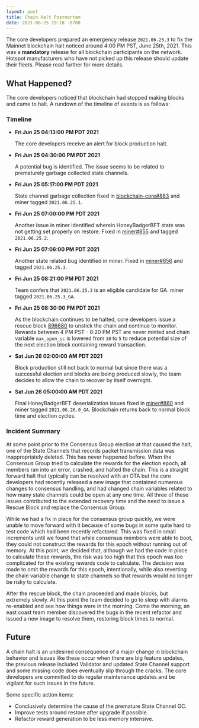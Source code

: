 ```yaml
---
layout: post
title: Chain Halt Postmortem
date: 2021-06-25 19:18 -0700
---
```


The core developers prepared an emergency release `2021.06.25.3` to fix the Mainnet blockchain halt
noticed around 4:00 PM PST, June 25th, 2021. This was a **mandatory** release for all blockchain
participants on the network. Hotspot manufacturers who have not picked up this release should update
their fleets. Please read further for more details.

<!--truncate-->

## What Happened?

The core developers noticed that blockchain had stopped making blocks and came to halt. A rundown of
the timeline of events is as follows:

### Timeline

- **Fri Jun 25 04:13:00 PM PDT 2021**

  The core developers receive an alert for block production halt.

- **Fri Jun 25 04:30:00 PM PDT 2021**

  A potential bug is identified. The issue seems to be related to prematurely garbage collected
  state channels.

- **Fri Jun 25 05:17:00 PM PDT 2021**

  State channel garbage collection fixed in
  [blockchain-core#883](https://github.com/helium/blockchain-core/pull/883) and miner tagged
  `2021.06.25.1`.

- **Fri Jun 25 07:00:00 PM PDT 2021**

  Another issue in miner identified wherein HoneyBadgerBFT state was not getting set properly on
  restore. Fixed in [miner#855](https://github.com/helium/miner/pull/855) and tagged `2021.06.25.2`.

- **Fri Jun 25 07:06:00 PM PDT 2021**

  Another state related bug identified in miner. Fixed in
  [miner#856](https://github.com/helium/miner/pull/856) and tagged `2021.06.25.3`.

- **Fri Jun 25 08:21:00 PM PDT 2021**

  Team confers that `2021.06.25.3` is an eligible candidate for GA. miner tagged `2021.06.25.3_GA`.

- **Fri Jun 25 08:30:00 PM PDT 2021**

  As the blockchain continues to be halted, core developers issue a rescue block
  [896680](https://explorer.helium.com/blocks/896680) to unstick the chain and continue to monitor.
  Rewards between 4 PM PST - 8:20 PM PST are never minted and chain variable `max_open_sc` is
  lowered from `10` to `5` to reduce potential size of the next election block containing reward
  transaction.

- **Sat Jun 26 02:00:00 AM PDT 2021**

  Block production still not back to normal but since there was a successful election and blocks are
  being produced slowly, the team decides to allow the chain to recover by itself overnight.

- **Sat Jun 26 05:00:00 AM PDT 2021**

  Final HoneyBadgerBFT deserialization issues fixed in
  [miner#860](https://github.com/helium/miner/pull/860) and miner tagged `2021.06.26.0_GA`.
  Blockchain returns back to normal block time and election cycles.

### Incident Summary

At some point prior to the Consensus Group election at that caused the halt, one of the State
Channels that records packet transmission data was inappropriately deleted. This has never happened
before. When the Consensus Group tried to calculate the rewards for the election epoch, all members
ran into an error, crashed, and halted the chain. This is a straight forward halt that typically can
be resolved with an OTA but the core developers had recently released a new image that contained
numerous changes to consensus handling, and had changed chain variables related to how many state
channels could be open at any one time. All three of these issues contributed to the extended
recovery time and the need to issue a Rescue Block and replace the Consensus Group.

While we had a fix in place for the consensus group quickly, we were unable to move forward with it
because of some bugs in some quite hard to test code which had been recently refactored. This was
fixed in small increments until we found that while consensus members were able to boot, they could
not construct the rewards for this epoch without running out of memory. At this point, we decided
that, although we had the code in place to calculate these rewards, the risk was too high that this
epoch was too complicated for the existing rewards code to calculate. The decision was made to omit
the rewards for this epoch, intentionally, while also reverting the chain variable change to state
channels so that rewards would no longer be risky to calculate.

After the rescue block, the chain proceeded and made blocks, but extremely slowly. At this point the
team decided to go to sleep with alarms re-enabled and see how things were in the morning. Come the
morning, an east coast team member discovered the bugs in the recent refactor and issued a new image
to resolve them, restoring block times to normal.

## Future

A chain halt is an undesired consequence of a major change in blockchain behavior and issues like
these occur when there are big feature updates, the previous release included Validator and updated
State Channel support and some missing code does eventually slip through the cracks. The core
developers are committed to do regular maintenance updates and be vigilant for such issues in the
future.

Some specific action items:

- Conclusively determine the cause of the premature State Channel GC.
- Improve tests around restore after upgrade if possible.
- Refactor reward generation to be less memory intensive.
